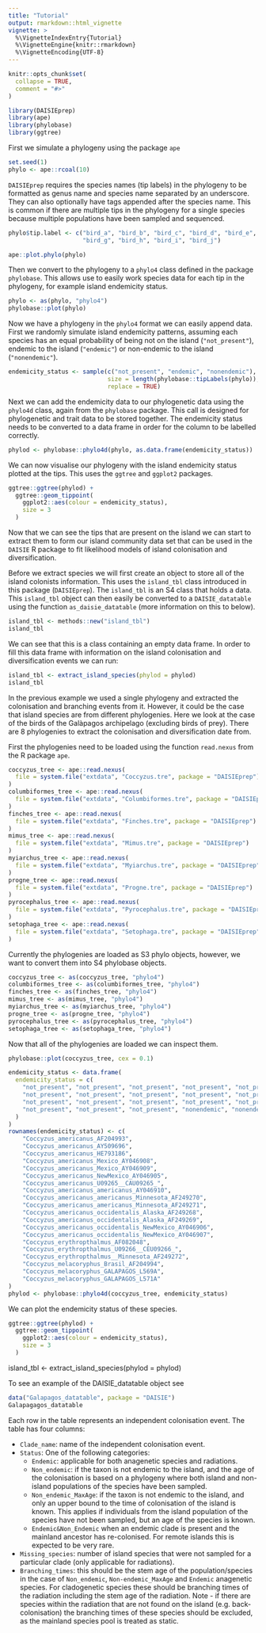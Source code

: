 ```yaml
---
title: "Tutorial"
output: rmarkdown::html_vignette
vignette: >
  %\VignetteIndexEntry{Tutorial}
  %\VignetteEngine{knitr::rmarkdown}
  %\VignetteEncoding{UTF-8}
---
```


```r
knitr::opts_chunk$set(
  collapse = TRUE,
  comment = "#>"
)
```

```r
library(DAISIEprep)
library(ape)
library(phylobase)
library(ggtree)
```

First we simulate a phylogeny using the package `ape`

```r
set.seed(1)
phylo <- ape::rcoal(10)
```

`DAISIEprep` requires the species names (tip labels) in the phylogeny to be 
formatted as genus name and species name separated by an underscore. They can
also optionally have tags appended after the species name. This is common if
there are multiple tips in the phylogeny for a single species because multiple
populations have been sampled and sequenced.

```r
phylo$tip.label <- c("bird_a", "bird_b", "bird_c", "bird_d", "bird_e", "bird_f",
                     "bird_g", "bird_h", "bird_i", "bird_j")
```

```r
ape::plot.phylo(phylo)
```

Then we convert to the phylogeny to a `phylo4` class defined in the package
`phylobase`. This allows use to easily work species data for each tip in the 
phylogeny, for example island endemicity status.

```r
phylo <- as(phylo, "phylo4")
phylobase::plot(phylo)
```

Now we have a phylogeny in the `phylo4` format we can easily append data. First
we randomly simulate island endemicity patterns, assuming each species has an
equal probability of being not on the island (`"not_present"`), endemic to the
island (`"endemic"`) or non-endemic to the island (`"nonendemic"`).

```r
endemicity_status <- sample(c("not_present", "endemic", "nonendemic"), 
                            size = length(phylobase::tipLabels(phylo)), 
                            replace = TRUE)
```

Next we can add the endemicity data to our phylogenetic data using the `phylo4d`
class, again from the `phylobase` package. This call is designed for
phylogenetic and trait data to be stored together. The endemicity status needs
to be converted to a data frame in order for the column to be labelled 
correctly.

```r
phylod <- phylobase::phylo4d(phylo, as.data.frame(endemicity_status))
```

We can now visualise our phylogeny with the island endemicity status plotted at
the tips. This uses the `ggtree` and `ggplot2` packages.

```r
ggtree::ggtree(phylod) +
  ggtree::geom_tippoint(
    ggplot2::aes(colour = endemicity_status), 
    size = 3
  )
```

Now that we can see the tips that are present on the island we can start to 
extract them to form our island community data set that can be used in the
`DAISIE` R package to fit likelihood models of island colonisation and 
diversification.

Before we extract species we will first create an object to store all of the 
island colonists information. This uses the `island_tbl` class introduced
in this package (`DAISIEprep`). The `island_tbl` is an S4 class that holds
a data. This `island_tbl` object can then easily be converted to a
`DAISIE_datatable` using the function `as_daisie_datatable` (more information
on this to below).

```r
island_tbl <- methods::new("island_tbl")
island_tbl
```

We can see that this is a class containing an empty data frame. In order to fill
this data frame with information on the island colonisation and diversification
events we can run:

```r
island_tbl <- extract_island_species(phylod = phylod)
island_tbl
```

In the previous example we used a single phylogeny and extracted the
colonisation and branching events from it. However, it could be the case that 
island species are from different phylogenies. Here we look at the case of the 
birds of the Galàpagos archipelago (excluding birds of prey). There are 8 
phylogenies to extract the colonisation and diversification date from. 

First the phylogenies need to be loaded using the function `read.nexus` from the
R package `ape`.


```r
coccyzus_tree <- ape::read.nexus(
  file = system.file("extdata", "Coccyzus.tre", package = "DAISIEprep")
)
columbiformes_tree <- ape::read.nexus(
  file = system.file("extdata", "Columbiformes.tre", package = "DAISIEprep")
)
finches_tree <- ape::read.nexus(
  file = system.file("extdata", "Finches.tre", package = "DAISIEprep")
)
mimus_tree <- ape::read.nexus(
  file = system.file("extdata", "Mimus.tre", package = "DAISIEprep")
)
myiarchus_tree <- ape::read.nexus(
  file = system.file("extdata", "Myiarchus.tre", package = "DAISIEprep")
)
progne_tree <- ape::read.nexus(
  file = system.file("extdata", "Progne.tre", package = "DAISIEprep")
)
pyrocephalus_tree <- ape::read.nexus(
  file = system.file("extdata", "Pyrocephalus.tre", package = "DAISIEprep")
)
setophaga_tree <- ape::read.nexus(
  file = system.file("extdata", "Setophaga.tre", package = "DAISIEprep")
)
```

Currently the phylogenies are loaded as S3 phylo objects, however, we want to
convert them into S4 phylobase objects.

```r
coccyzus_tree <- as(coccyzus_tree, "phylo4")
columbiformes_tree <- as(columbiformes_tree, "phylo4")
finches_tree <- as(finches_tree, "phylo4")
mimus_tree <- as(mimus_tree, "phylo4")
myiarchus_tree <- as(myiarchus_tree, "phylo4")
progne_tree <- as(progne_tree, "phylo4")
pyrocephalus_tree <- as(pyrocephalus_tree, "phylo4")
setophaga_tree <- as(setophaga_tree, "phylo4")
```

Now that all of the phylogenies are loaded we can inspect them.

```r
phylobase::plot(coccyzus_tree, cex = 0.1)
```

```r
endemicity_status <- data.frame(
  endemicity_status = c(
    "not_present", "not_present", "not_present", "not_present", "not_present",
    "not_present", "not_present", "not_present", "not_present", "not_present",
    "not_present", "not_present", "not_present", "not_present", "not_present",
    "not_present", "not_present", "not_present", "nonendemic", "nonendemic"
  )
)
rownames(endemicity_status) <- c(
    "Coccyzus_americanus_AF204993",
    "Coccyzus_americanus_AY509696",
    "Coccyzus_americanus_HE793186",
    "Coccyzus_americanus_Mexico_AY046908",
    "Coccyzus_americanus_Mexico_AY046909",
    "Coccyzus_americanus_NewMexico_AY046905",
    "Coccyzus_americanus_U09265__CAU09265_",
    "Coccyzus_americanus_americanus_AY046910",
    "Coccyzus_americanus_americanus_Minnesota_AF249270",
    "Coccyzus_americanus_americanus_Minnesota_AF249271",
    "Coccyzus_americanus_occidentalis_Alaska_AF249268",
    "Coccyzus_americanus_occidentalis_Alaska_AF249269",
    "Coccyzus_americanus_occidentalis_NewMexico_AY046906",
    "Coccyzus_americanus_occidentalis_NewMexico_AY046907",
    "Coccyzus_erythropthalmus_AF082048",
    "Coccyzus_erythropthalmus_U09266__CEU09266_",
    "Coccyzus_erythropthalmus__Minnesota_AF249272",
    "Coccyzus_melacoryphus_Brasil_AF204994",
    "Coccyzus_melacoryphus_GALAPAGOS_L569A",
    "Coccyzus_melacoryphus_GALAPAGOS_L571A"
)
phylod <- phylobase::phylo4d(coccyzus_tree, endemicity_status)
```

We can plot the endemicity status of these species.

```r
ggtree::ggtree(phylod) +
  ggtree::geom_tippoint(
    ggplot2::aes(colour = endemicity_status), 
    size = 3
  )
```


island_tbl <- extract_island_species(phylod = phylod)

To see an example of the DAISIE_datatable object see

```r
data("Galapagos_datatable", package = "DAISIE")
Galapagagos_datatable
```

Each row in the table represents an independent colonisation event. The table has four columns:

* `Clade_name`: name of the independent colonisation event.
* `Status`: One of the following categories:
  + `Endemic`: applicable for both anagenetic species and radiations.
  + `Non_endemic`: if the taxon is not endemic to the island, and the age of the colonisation is based on a phylogeny where both island and non-island populations of the species have been sampled.
  + `Non_endemic_MaxAge`: if the taxon is not endemic to the island, and only an upper bound to the time of colonisation of the island is known. This applies if individuals from the island population of the species have not been sampled, but an age of the species is known. 
  + `Endemic&Non_Endemic` when an endemic clade is present and the mainland ancestor has re-colonised. For remote islands this is expected to be very rare. 
* `Missing_species`: number of island species that were not sampled for a particular clade (only applicable for radiations).
* `Branching_times`: this should be the stem age of the population/species in the case of `Non_endemic`, `Non-endemic_MaxAge` and `Endemic` anagenetic species. For cladogenetic species these should be branching times of the radiation including the stem age of the radiation. Note - if there are species within the radiation that are not found on the island (e.g. back-colonisation) the branching times of these species should be excluded, as the mainland species pool is treated as static.
